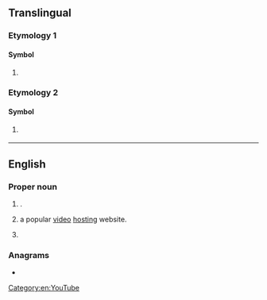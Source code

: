 {{also|Yt|yT|yt|.yt|-yt|yt.|Y.T.|Y. T.|yͭ}}
==Translingual==

===Etymology 1===

====Symbol====
{{head|mul|symbol}}

# {{SI-unit-abb|yotta|tesla|[[magnetic flux density]]}}

===Etymology 2===

====Symbol====
{{mul-symbol}}

# {{ISO 3166|1|2|Mayotte|from=1993}}
#: {{syn|mul|MYT|qq1={{w|ISO 3166-1 alpha-3|alpha-3}}}}

----

==English==

===Proper noun===
{{en-proper noun}}

# {{initialism of|en|Yukon Territory|dot=,}} {{place|en|territory|c/Canada}}.
#: {{coordinate terms|en|AB|BC|MB|NB|NL|NS|NT|NU|ON|PE|QC|SK}}
# {{lb|en|Internet}} {{abbreviation of|en|YouTube|dot=,}} a popular [[video]] [[hosting]] website.
# {{lb|en|AAVE|pejorative|ethnic slur|offensive|Internet slang}} {{abbreviation of|en|whitey}}
===Anagrams===
* {{anagrams|en|a=ty|-ty|Ty|ty}}

[[Category:en:YouTube]]